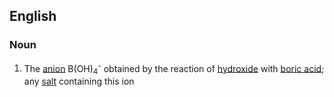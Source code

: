 ==English==

===Noun===
{{wikipedia}}
{{en-noun}}

#{{inorganic chemistry}} The [[anion]] B(OH)<sub>4</sub><sup>-</sup> obtained by the reaction of [[hydroxide]] with [[boric acid]]; any [[salt]] containing this ion